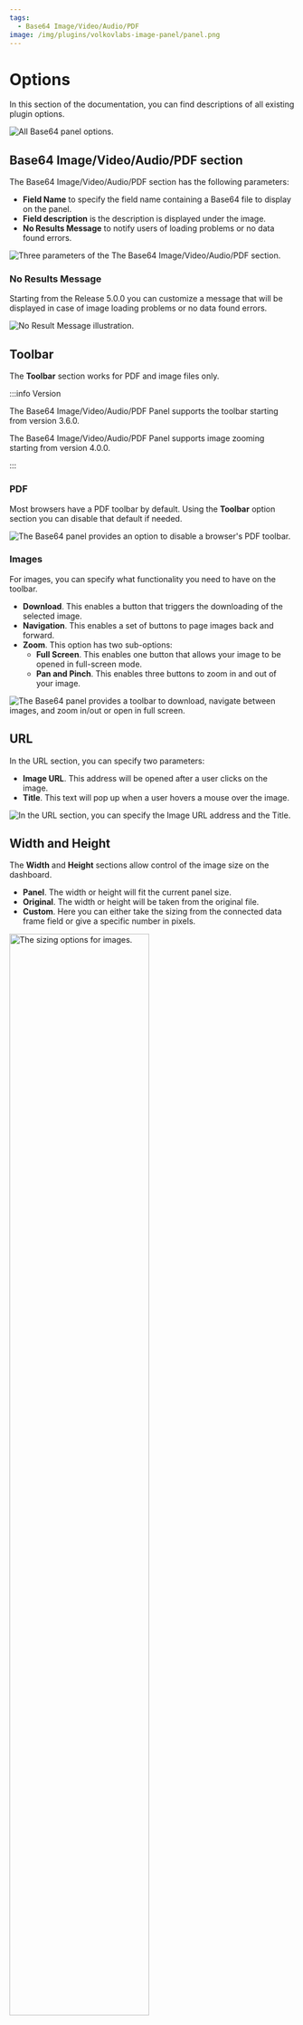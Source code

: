 ```yaml
---
tags:
  - Base64 Image/Video/Audio/PDF
image: /img/plugins/volkovlabs-image-panel/panel.png
---
```



# Options

In this section of the documentation, you can find descriptions of all existing plugin options.

<Image
  title="All Base64 panel options."
  src="/img/plugins/volkovlabs-image-panel/options.png"
/>

## Base64 Image/Video/Audio/PDF section

The Base64 Image/Video/Audio/PDF section has the following parameters:

- **Field Name** to specify the field name containing a Base64 file to display on the panel.
- **Field description** is the description is displayed under the image.
- **No Results Message** to notify users of loading problems or no data found errors.

<Image
  title="Three parameters of the The Base64 Image/Video/Audio/PDF section."
  src="/img/plugins/volkovlabs-image-panel/community.png"
/>

### No Results Message

Starting from the Release 5.0.0 you can customize a message that will be displayed in case of image loading problems or no data found errors.

<Image
  title="No Result Message illustration."
  src="/img/plugins/volkovlabs-image-panel/nothing.png"
/>

## Toolbar

The **Toolbar** section works for PDF and image files only.

:::info Version

The Base64 Image/Video/Audio/PDF Panel supports the toolbar starting from version 3.6.0.

The Base64 Image/Video/Audio/PDF Panel supports image zooming starting from version 4.0.0.

:::

### PDF

Most browsers have a PDF toolbar by default. Using the **Toolbar** option section you can disable that default if needed.

<Image
  title="The Base64 panel provides an option to disable a browser's PDF toolbar."
  src="/img/plugins/volkovlabs-image-panel/pdf.png"
/>

### Images

For images, you can specify what functionality you need to have on the toolbar.

- **Download**. This enables a button that triggers the downloading of the selected image.
- **Navigation**. This enables a set of buttons to page images back and forward.
- **Zoom**. This option has two sub-options:
  - **Full Screen**. This enables one button that allows your image to be opened in full-screen mode.
  - **Pan and Pinch**. This enables three buttons to zoom in and out of your image.

<Image
  title="The Base64 panel provides a toolbar to download, navigate between images, and zoom in/out or open in full screen."
  src="/img/plugins/volkovlabs-image-panel/zoom.png"
/>

## URL

In the URL section, you can specify two parameters:

- **Image URL**. This address will be opened after a user clicks on the image.
- **Title**. This text will pop up when a user hovers a mouse over the image.

<Image
  title="In the URL section, you can specify the Image URL address and the Title."
  src="/img/plugins/volkovlabs-image-panel/url.png"
/>

## Width and Height

The **Width** and **Height** sections allow control of the image size on the dashboard.

- **Panel**. The width or height will fit the current panel size.
- **Original**. The width or height will be taken from the original file.
- **Custom**. Here you can either take the sizing from the connected data frame field or give a specific number in pixels.

<Image
  title="The sizing options for images."
  src="/img/plugins/volkovlabs-image-panel/w-h.png"
  width="70%"
/>

## Image

In the **Image** section there is one drop-down parameter **Scale Algorithm** to specify how scaling of the image should be done. We have three options to choose from:

- **Auto**. A browser chooses the best available algorithm.
- **Crisp Edges**. The image is scaled with an algorithm that preserves contrast and edges in the image. Generally intended for images such as pixel art or line drawings, no blurring or color smoothing occurs.
- **Pixelated**. The image is scaled with the "nearest neighbor" or similar algorithm, preserving a "pixelated" look as the image changes in size.

:::info
The **Crisp Edges** option is not supported in all browsers: https://developer.mozilla.org/en-US/docs/Web/CSS/image-rendering
:::

<Image
  title="Difference between Auto and Pixelated Scale Algorithms."
  src="/img/blog/2023-10-29-image-panel-4.1.0/auto-pix.png"
/>

## Video/Audio

In the **Video/Audio** section, there are specific to these formats parameters:

- **Controls**. **Enabled** instructs the panel to display the video and audio controls.
- **Auto Play**. When **Enabled**, the video and audio automatically start playing without sound.
- **Infinity Play**. With **Enabled**, the file plays in an endless loop.

<Image
  title="Parameters for video and audio files."
  src="/img/plugins/volkovlabs-image-panel/video.png"
  width="70%"
/>
